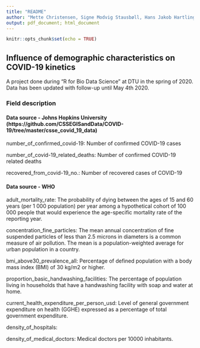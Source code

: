 ```yaml
---
title: "README"
author: "Mette Christensen, Signe Modvig Stausbøll, Hans Jakob Hartling, Mette Christoffersen"
output: pdf_document; html_document
---
```


```r
knitr::opts_chunk$set(echo = TRUE)
```

## Influence of demographic characteristics on COVID-19 kinetics
A project done during "R for Bio Data Science" at DTU in the spring of 2020. 
Data has been updated with follow-up until May 4th 2020.


### Field description

#### Data source - Johns Hopkins University (https://github.com/CSSEGISandData/COVID-19/tree/master/csse_covid_19_data)

number_of_confirmed_covid-19: Number of confirmed COVID-19 cases

number_of_covid-19_related_deaths: Number of confirmed COVID-19 related deaths

recovered_from_covid-19_no.: Number of recovered cases of COVID-19

#### Data source - WHO

adult_mortality_rate: The probability of dying between the ages of 15 and 60 years (per 1 000 population) per year among a hypothetical cohort of 100 000 people that would experience the age-specific mortality rate of the reporting year. 

concentration_fine_particles: The mean annual concentration of fine suspended particles of less than 2.5 microns in diameters is a common measure of air pollution. The mean is a population-weighted average for urban population in a country.

bmi_above30_prevalence_all: Percentage of defined population with a body mass index (BMI) of 30 kg/m2 or higher.  

proportion_basic_handwashing_facilities: The percentage of population living in households that have a handwashing facility with soap and water at home. 

current_health_expenditure_per_person_usd: Level of general government expenditure on health (GGHE) expressed as a percentage of total government expenditure.

density_of_hospitals: 

density_of_medical_doctors: Medical doctors per 10000 inhabitants.


